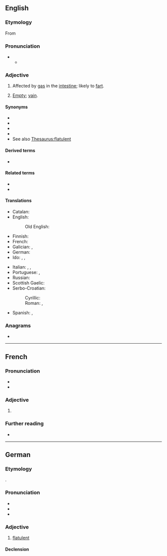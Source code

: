 ==English==

===Etymology===
{{root|en|ine-pro|*bʰleh₁-|id=blow}}
From {{der|en|frm|flatulent}}

===Pronunciation===
* {{IPA|en|/ˈflætjʊlənt/}}
** {{audio|en|LL-Q1860 (eng)-Vealhurl-flatulent.wav|Audio (Southern England)}}

===Adjective===
{{en-adj}}

# Affected by [[gas]] in the [[intestine]]; likely to [[fart]].
# {{lb|en|obsolete}} [[empty|Empty]]; [[vain]].

====Synonyms====
* {{l|en|windy}}
* {{l|en|gassy}}
* {{l|en|breezy}}
* {{l|en|curmurring}}
* See also [[Thesaurus:flatulent]]

====Derived terms====
* {{l|en|flatulently}}

====Related terms====
* {{l|en|flatulence}}
* {{l|en|flatulate}}

====Translations====
{{trans-top|affected by gas in the intestine}}
* Catalan: {{t+|ca|flatulent}}
* English:
*: Old English: {{t|ang|windiġ}}
* Finnish: {{t|fi|ilmavaivainen}}
* French: {{t+|fr|flatulent}}
* Galician: {{t|gl|flatulento}}, {{t|gl|peideiro}}
* German: {{t+|de|flatulent}}
* Ido: {{t+|io|flatulenta}}, {{t+|io|flatuoza}}, {{t+|io|flatuema}}
{{trans-mid}}
* Italian: {{t|it|flatulente}}, {{t|it|flatulento|m}}, {{t|it|flatulenta|f}}
* Portuguese: {{t|pt|flatulento|m}}, {{t|pt|flatulenta|f}}
* Russian: {{t|ru|[[страдающий]] [[газы|газами]]}}
* Scottish Gaelic: {{t|gd|gaothach}}
* Serbo-Croatian:
*: Cyrillic: {{t|sh|на̏дӯт}}
*: Roman: {{t+|sh|nȁdūt}}, {{t|sh|flatulentan}}
* Spanish: {{t|es|flatulento|m}}, {{t|es|flatulente|f}}
{{trans-bottom}}

===Anagrams===
* {{anagrams|en|a=aefllnttu|talentful}}

----

==French==

===Pronunciation===
* {{fr-IPA}}
* {{audio|fr|LL-Q150 (fra)-Lyokoï-flatulent.wav|Audio}}

===Adjective===
{{fr-adj}}

# {{l|en|flatulent}}
#: {{syn|fr|flatueux}}

===Further reading===
* {{R:TLFi}}

----

==German==

===Etymology===
{{bor+|de|fr|}}.

===Pronunciation===
* {{IPA|de|/flatuˈlɛnt/}}
* {{hyph|de|fla|tu|lent}}
* {{audio|de|De-flatulent.ogg|Audio}}

===Adjective===
{{de-adj|er|flatulentesten}}

# [[#English|flatulent]]

====Declension====
{{de-decl-adj|flatulent|flatulenter|flatulentest}}